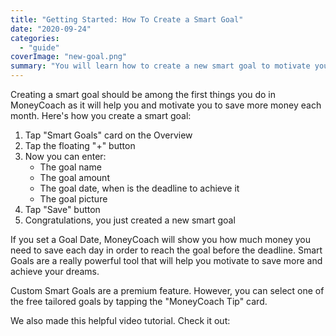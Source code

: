```yaml
---
title: "Getting Started: How To Create a Smart Goal"
date: "2020-09-24"
categories: 
  - "guide"
coverImage: "new-goal.png"
summary: "You will learn how to create a new smart goal to motivate you and work to achieve it."
---
```


Creating a smart goal should be among the first things you do in MoneyCoach as it will help you and motivate you to save more money each month. Here's how you create a smart goal:

1. Tap "Smart Goals" card on the Overview
2. Tap the floating "+" button
3. Now you can enter:
    - The goal name
    - The goal amount
    - The goal date, when is the deadline to achieve it
    - The goal picture
4. Tap "Save" button
5. Congratulations, you just created a new smart goal

If you set a Goal Date, MoneyCoach will show you how much money you need to save each day in order to reach the goal before the deadline. Smart Goals are a really powerful tool that will help you motivate to save more and achieve your dreams.

Custom Smart Goals are a premium feature. However, you can select one of the free tailored goals by tapping the "MoneyCoach Tip" card.

We also made this helpful video tutorial. Check it out:

<YouTube url="https://youtu.be/li1u1L30dUw">
